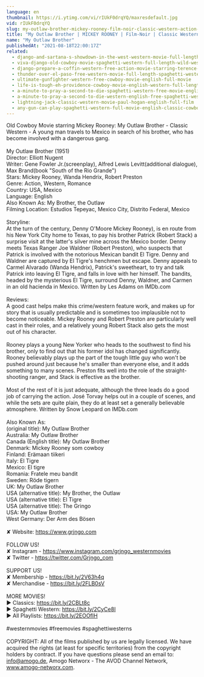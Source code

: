 ```yaml
---
language: en
thumbnail: https://i.ytimg.com/vi/rIUkF0drqYQ/maxresdefault.jpg
vid: rIUkF0drqYQ
slug: my-outlaw-brother-mickey-rooney-film-noir-classic-western-action-movie-romance
title: "My Outlaw Brother | MICKEY ROONEY | Film-Noir | Classic Western | Action Movie | Romance"
name: "My Outlaw Brother"
publishedAt: "2021-08-18T22:00:17Z"
related:
  - django-and-sartana-s-showdown-in-the-west-western-movie-full-length-movie-free-film
  - viva-django-old-cowboy-movie-spaghetti-western-full-length-wild-west-full-movies
  - django-prepare-a-coffin-western-free-action-movie-starring-terence-hill-full-cowboy-film
  - thunder-over-el-paso-free-western-movie-full-length-spaghetti-western-full-action-movie
  - ultimate-gunfighter-western-free-cowboy-movie-english-full-movie
  - life-is-tough-eh-providence-cowboy-movie-english-western-full-length
  - a-minute-to-pray-a-second-to-die-spaghetti-western-free-movie-english
  - a-minute-to-pray-a-second-to-die-western-english-free-spaghetti-western
  - lightning-jack-classic-western-movie-paul-hogan-english-full-film
  - any-gun-can-play-spaghetti-western-full-movie-english-classic-cowboy-film-free-full-westerns
---
```


Old Cowboy Movie starring Mickey Rooney: My Outlaw Brother - Classic Western - A young man travels to Mexico in search of his brother, who has become involved with a dangerous gang.<br />
<br />
My Outlaw Brother (1951)<br />
Director: Elliott Nugent<br />
Writer: Gene Fowler Jr.(screenplay), Alfred Lewis Levitt(additional dialogue), Max Brand(book "South of the Rio Grande")<br />
Stars: Mickey Rooney, Wanda Hendrix, Robert Preston<br />
Genre: Action, Western, Romance<br />
Country: USA, Mexico<br />
Language: English<br />
Also Known As: My Brother, the Outlaw<br />
Filming Location: Estudios Tepeyac, Mexico City, Distrito Federal, Mexico<br />
<br />
Storyline:<br />
At the turn of the century, Denny O'Moore Mickey Rooney), is en route from his New York City home to Texas, to pay his brother Patrick (Robert Stack) a surprise visit at the latter's silver mine across the Mexico border. Denny meets Texas Ranger Joe Waldner (Robert Preston), who suspects that Patrick is involved with the notorious Mexican bandit El Tigre. Denny and Waldner are captured by El Tigre's henchmen but escape. Denny appeals to Carmel Alvarado (Wanda Hendrix), Patrick's sweetheart, to try and talk Patrick into leaving El Tigre, and falls in love with her himself. The bandits, headed by the mysterious El Tigre, surround Denny, Waldner, and Carmen in an old hacienda in Mexico. Written by Les Adams on IMDb.com<br />
<br />
Reviews:<br />
A good cast helps make this crime/western feature work, and makes up for story that is usually predictable and is sometimes too implausible not to become noticeable. Mickey Rooney and Robert Preston are particularly well cast in their roles, and a relatively young Robert Stack also gets the most out of his character.<br />
<br />
Rooney plays a young New Yorker who heads to the southwest to find his brother, only to find out that his former idol has changed significantly. Rooney believably plays up the part of the tough little guy who won't be pushed around just because he's smaller than everyone else, and it adds something to many scenes. Preston fits well into the role of the straight-shooting ranger, and Stack is effective as the brother.<br />
<br />
Most of the rest of it is just adequate, although the three leads do a good job of carrying the action. José Torvay helps out in a couple of scenes, and while the sets are quite plain, they do at least set a generally believable atmosphere. Written by Snow Leopard on IMDb.com<br />
<br />
Also Known As:<br />
(original title): My Outlaw Brother<br />
Australia: My Outlaw Brother<br />
Canada (English title): My Outlaw Brother<br />
Denmark: Mickey Rooney som cowboy<br />
Finland: Erämaan tiikeri<br />
Italy: El Tigre<br />
Mexico: El tigre<br />
Romania: Fratele meu bandit<br />
Sweden: Röde tigern<br />
UK: My Outlaw Brother<br />
USA (alternative title): My Brother, the Outlaw<br />
USA (alternative title): El Tigre<br />
USA (alternative title): The Gringo<br />
USA: My Outlaw Brother<br />
West Germany: Der Arm des Bösen<br />
<br />
✘ Website: https://www.grjngo.com<br />
<br />
FOLLOW US!<br />
✘ Instagram - https://www.instagram.com/grjngo_westernmovies<br />
✘ Twitter - https://twitter.com/Grjngo_com<br />
<br />
SUPPORT US!<br />
✘ Membership - https://bit.ly/2V63h4q<br />
✘ Merchandise - https://bit.ly/2FLB0sV<br />
<br />
MORE MOVIES! <br />
► Classics: https://bit.ly/2CBLt8c <br />
► Spaghetti Western: https://bit.ly/2CyCe8I <br />
► All Playlists: https://bit.ly/2EOOfIH <br />
<br />
#westernmovies #freemovies #spaghettiwesterns<br />
<br />
COPYRIGHT: All of the films published by us are legally licensed. We have acquired the rights (at least for specific territories) from the copyright holders by contract. If you have questions please send an email to: info@amogo.de, Amogo Networx - The AVOD Channel Network, www.amogo-networx.com.
